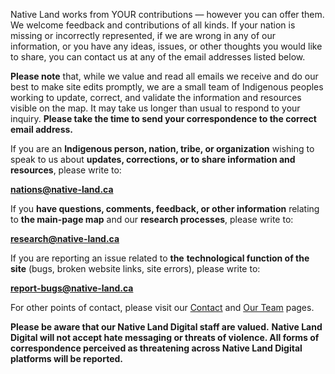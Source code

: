 Native Land works from YOUR contributions — however you can offer them. We welcome feedback and contributions of all kinds. If your nation is missing or incorrectly represented, if we are wrong in any of our information, or you have any ideas, issues, or other thoughts you would like to share, you can contact us at any of the email addresses listed below.

**Please note** that, while we value and read all emails we receive and do our best to make site edits promptly, we are a small team of Indigenous peoples working to update, correct, and validate the information and resources visible on the map. It may take us longer than usual to respond to your inquiry. **Please take the time to send your correspondence to the correct email address.**

If you are an **Indigenous person, nation, tribe, or organization** wishing to speak to us about **updates, corrections, or to share information and resources**, please write to:

**nations@native-land.ca**

If you **have questions, comments, feedback, or other information** relating to **the main-page map** and our **research processes**, please write to:

**research@native-land.ca**

If you are reporting an issue related to **the** **technological function of the site** (bugs, broken website links, site errors), please write to:

**report-bugs@native-land.ca**

For other points of contact, please visit our [Contact](https://native-land.ca/contact/) and [Our Team](https://native-land.ca/about/our-team/) pages.

**Please be aware that our Native Land Digital staff are valued.**
**Native Land Digital will not accept hate messaging or threats of violence. All forms of correspondence perceived as threatening **across Native Land Digital platforms** will be reported.**
